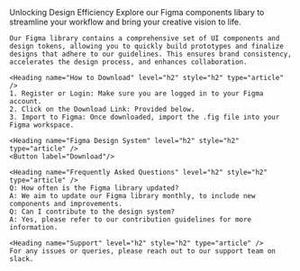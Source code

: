 
<Meta title="Denali/Design File" />

<Unstyled>
    <Subheading>Unlocking Design Efficiency</Subheading>
    <Heading name="Figma Denali Design System Libaray" level="h1" style="h1" type="article" />
    <Lead>Explore our Figma components libary to streamline your workflow and bring your creative vision to life.</Lead>

    Our Figma library contains a comprehensive set of UI components and design tokens, allowing you to quickly build prototypes and finalize designs that adhere to our guidelines. This ensures brand consistency, accelerates the design process, and enhances collaboration.

    <Heading name="How to Download" level="h2" style="h2" type="article" />
    1. Register or Login: Make sure you are logged in to your Figma account.
    2. Click on the Download Link: Provided below.
    3. Import to Figma: Once downloaded, import the .fig file into your Figma workspace.

    <Heading name="Figma Design System" level="h2" style="h2" type="article" />
    <Button label="Download"/>

    <Heading name="Frequently Asked Questions" level="h2" style="h2" type="article" />
    Q: How often is the Figma library updated?
    A: We aim to update our Figma library monthly, to include new components and improvements.
    Q: Can I contribute to the design system?
    A: Yes, please refer to our contribution guidelines for more information.

    <Heading name="Support" level="h2" style="h2" type="article" />
    For any issues or queries, please reach out to our support team on slack.

</Unstyled>
